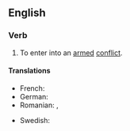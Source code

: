 ==English==

===Verb===
{{head|en|verb|head=[[go]] to [[war]]}}

# {{lb|en|intransitive}} To enter into an [[armed]] [[conflict]].

====Translations====
{{trans-top|enter armed conflict}}
* French: {{t|fr|entrer en guerre}}
* German: {{t|de|in den Krieg ziehen}}
* Romanian: {{t|ro|merge la război}}, {{t|ro|pleca la război}}
{{trans-mid}}
* Swedish: {{t|sv|dra ut i krig}}
{{trans-bottom}}